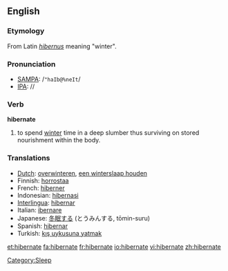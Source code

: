 ==English==
===Etymology===
From Latin ''[[hibernus]]'' meaning "winter".

===Pronunciation===
*[[w:SAMPA|SAMPA]]: /<tt>"haIb@%neIt</tt>/
*[[w:IPA|IPA]]: /{{IPAchar|ˈhaɪbəˌneɪt}}/

===Verb===
'''hibernate'''

#to spend [[winter]] time in a deep slumber thus surviving on stored nourishment within the body.

=== Translations ===
*[[Dutch]]: [[overwinteren]], [[een winterslaap houden]]
* Finnish: [[horrostaa]]
*French: [[hiberner]]
*Indonesian: [[hibernasi]]
*[[Interlingua]]: [[hibernar]]
*Italian: [[ibernare]]
*Japanese: [[冬眠]]する (とうみんする, tōmin-suru)
*Spanish: [[hibernar]]
*Turkish: [[kış uykusuna yatmak]]

[[Category:Sleep]]

[[et:hibernate]]
[[fa:hibernate]]
[[fr:hibernate]]
[[io:hibernate]]
[[vi:hibernate]]
[[zh:hibernate]]